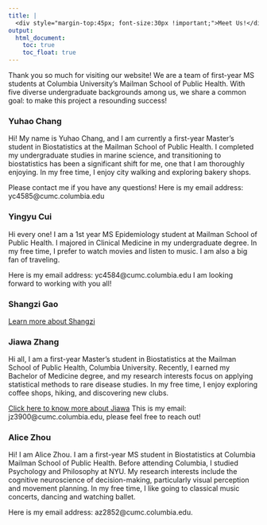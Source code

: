```yaml
---
title: | 
  <div style="margin-top:45px; font-size:30px !important;">Meet Us!</div>
output:
  html_document:
    toc: true
    toc_float: true
---
```


Thank you so much for visiting our website! We are a team of first-year MS students at Columbia University’s Mailman School of Public Health. With five diverse undergraduate backgrounds among us, we share a common goal: to make this project a resounding success!  

### Yuhao Chang

Hi! My name is Yuhao Chang, and I am currently a first-year Master's student in Biostatistics at the Mailman School of Public Health. I completed my undergraduate studies in marine science, and transitioning to biostatistics has been a significant shift for me, one that I am thoroughly enjoying. In my free time, I enjoy city walking and exploring bakery shops.

Please contact me if you have any questions! Here is my email address: yc4585@cumc.columbia.edu 

### Yingyu Cui

Hi every one! I am a 1st year MS Epidemiology student at Mailman School of Public Health. I majored in Clinical Medicine in my undergraduate degree. In my free time, I prefer to watch movies and listen to music. I am also a big fan of traveling.

Here is my email address: yc4584@cumc.columbia.edu
I am looking forward to working with you all!

### Shangzi Gao  

[Learn more about Shangzi](https://sg4489.github.io/p8105_hw4_sg4489.github.io/)

### Jiawa Zhang

Hi all, I am a first-year Master’s student in Biostatistics at the Mailman School of Public Health, Columbia University. Recently, I earned my Bachelor of Medicine degree, and my research interests focus on applying statistical methods to rare disease studies. In my free time, I enjoy exploring coffee shops, hiking, and discovering new clubs.

[Click here to know more about Jiawa](https://sg4489.github.io/p8105_hw4_sg4489.github.io/)
This is my email: jz3900@cumc.columbia.edu, please feel free to reach out!

### Alice Zhou

Hi! I am Alice Zhou. I am a first-year MS student in Biostatistics at Columbia Mailman School of Public Health. Before attending Columbia, I studied Psychology and Philosophy at NYU. My research interests include the cognitive neuroscience of decision-making, particularly visual perception and movement planning. In my free time, I like going to classical music concerts, dancing and watching ballet.

Here is my email address: az2852@cumc.columbia.edu.